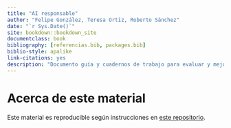 ```yaml
--- 
title: "AI responsable"
author: "Felipe González, Teresa Ortiz, Roberto Sánchez"
date: "`r Sys.Date()`"
site: bookdown::bookdown_site
documentclass: book
bibliography: [referencias.bib, packages.bib]
biblio-style: apalike
link-citations: yes
description: "Documento guía y cuadernos de trabajo para evaluar y mejorar el uso responsable de aprendizaje de máquina e Inteligencia Artifical"
---
```


# Acerca de este material

Este material es reproducible según instrucciones en [este repositorio](https://github.com/felipegonzalez/ai-responsable).


